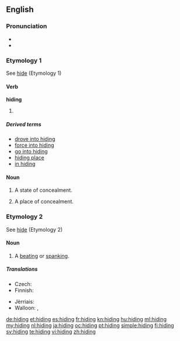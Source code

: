 ==English==

===Pronunciation===
* {{audio|en-us-hiding.ogg|Audio (US)}}
* {{rhymes|aɪdɪŋ}}

===Etymology 1===
See [[hide#Etymology 1|hide]] (Etymology 1)

====Verb====
'''hiding'''

# {{present participle of|hide}}

=====Derived terms=====
* [[drove into hiding]]
* [[force into hiding]]
* [[go into hiding]]
* [[hiding place]]
* [[in hiding]]

====Noun====
{{en-noun|-|s}}

# {{context|uncountable|lang=en}} A state of concealment.
# {{context|countable|lang=en}} A place of concealment.

===Etymology 2===
See [[hide#Etymology 2|hide]] (Etymology 2)

====Noun====
{{en-noun|s|-}}

# {{context|colloquial|countable|lang=en}} A [[beating]] or [[spanking]].

=====Translations=====
{{trans-top|A beating or spanking}}
* Czech: {{t-|cs|výprask|m}}
* Finnish: {{t+|fi|selkäsauna}}
{{trans-mid}}
* Jèrriais: {{tø|roa-jer|ronde|f}}
* Walloon: {{t+|wa|dôpinne|f}}, {{t+|wa|deguzene|f}}
{{trans-bottom}}

[[de:hiding]]
[[et:hiding]]
[[es:hiding]]
[[fr:hiding]]
[[kn:hiding]]
[[hu:hiding]]
[[ml:hiding]]
[[my:hiding]]
[[nl:hiding]]
[[ja:hiding]]
[[oc:hiding]]
[[pt:hiding]]
[[simple:hiding]]
[[fi:hiding]]
[[sv:hiding]]
[[te:hiding]]
[[vi:hiding]]
[[zh:hiding]]